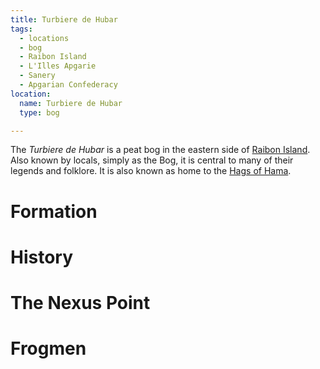 ```yaml
---
title: Turbiere de Hubar
tags:
  - locations
  - bog
  - Raibon Island
  - L'Illes Apgarie
  - Sanery
  - Apgarian Confederacy
location:
  name: Turbiere de Hubar
  type: bog

---
```


<Stub />

The *Turbiere de Hubar* is a peat bog in the eastern side of [Raibon
Island](/world/locations/raibon-island). Also known by locals, simply as the Bog, it is
central to many of their legends and folklore. It is also known as home to the
[Hags of Hama](/world/organizations/hags-of-hama/).

# Formation

# History

# The Nexus Point

# Frogmen

#
